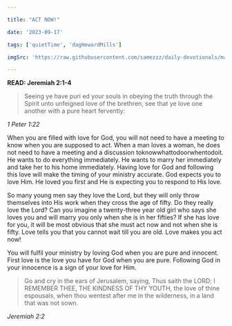 ```yaml
---

title: "ACT NOW!"

date: '2023-09-17'

tags: ['quietTime', 'dagHewardMills']

imgSrc: 'https://raw.githubusercontent.com/samezzz/daily-devotionals/main/images/evangelist-dag.jpg'

---
```


**READ: Jeremiah 2:1-4**

>Seeing ye have puri ed your souls in obeying the truth through the Spirit unto unfeigned love of the brethren, see that ye love one another with a pure heart fervently:

*1 Peter 1:22*

When you are filled with love for God, you will not need to have a meeting to know when you are supposed to act. When a man loves a woman, he does not need to have a meeting and a discussion toknowwhattodoorwhentodoit. He wants to do everything immediately. He wants to marry her immediately and take her to his home immediately. Having love for God and following this love will make the timing of your ministry accurate. God expects you to love Him. He loved you first and He is expecting you to respond to His love.

So many young men say they love the Lord, but they will only throw themselves into His work when they cross the age of fifty. Do they really love the Lord? Can you imagine a twenty-three year old girl who says she loves you and will marry you only when she is in her fifties? If she has love for you, it will be most obvious that she must act now and not when she is fifty. Love tells you that you cannot wait till you are old. Love makes you act now!

You will fulfil your ministry by loving God when you are pure and innocent. First love is the love you have for God when you are pure. Following God in your innocence is a sign of your love for Him.

>Go and cry in the ears of Jerusalem, saying, Thus saith the LORD; I REMEMBER THEE, THE KINDNESS OF THY YOUTH, the love of thine espousals, when thou wentest after me in the wilderness, in a land that was not sown.

*Jeremiah 2:2*
